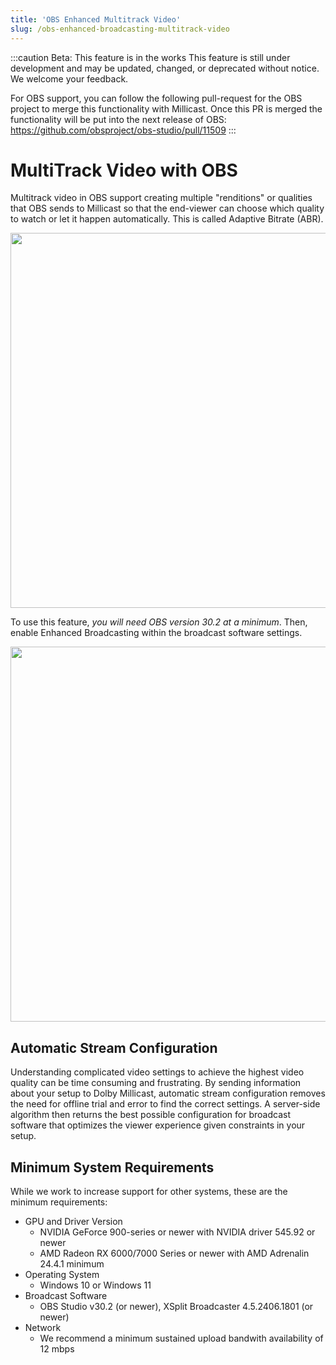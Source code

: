 ```yaml
---
title: 'OBS Enhanced Multitrack Video'
slug: /obs-enhanced-broadcasting-multitrack-video
---
```


:::caution Beta: This feature is in the works
This feature is still under development and may be updated, changed, or deprecated without notice. We welcome your feedback.

For OBS support, you can follow the following pull-request for the OBS project to merge this functionality with Millicast. Once this PR is merged the functionality will be put into the next release of OBS: https://github.com/obsproject/obs-studio/pull/11509
:::

# MultiTrack Video with OBS

Multitrack video in OBS support creating multiple "renditions" or qualities that OBS sends to Millicast so that the end-viewer can choose which quality to watch or let it happen automatically. This is called Adaptive Bitrate (ABR).


<div class="center-container">
  <img src={AbrImg} width="600" />
</div>

To use this feature, _you will need OBS version 30.2 at a minimum_. Then, enable Enhanced Broadcasting within the broadcast software settings.


<div class="center-container">
  <img src={ObsMultiTrackVideo} width="600" />
</div>

## Automatic Stream Configuration

Understanding complicated video settings to achieve the highest video quality can be time consuming and frustrating. By sending information about your setup to Dolby Millicast, automatic stream configuration removes the need for offline trial and error to find the correct settings. A server-side algorithm then returns the best possible configuration for broadcast software that optimizes the viewer experience given constraints in your setup.

## Minimum System Requirements

While we work to increase support for other systems, these are the minimum requirements:

- GPU and Driver Version
  - NVIDIA GeForce 900-series or newer with NVIDIA driver 545.92 or newer
  - AMD Radeon RX 6000/7000 Series or newer with AMD Adrenalin 24.4.1 minimum
- Operating System
  - Windows 10 or Windows 11
- Broadcast Software
  - OBS Studio v30.2 (or newer), XSplit Broadcaster 4.5.2406.1801 (or newer)
- Network
  - We recommend a minimum sustained upload bandwith availability of 12 mbps
